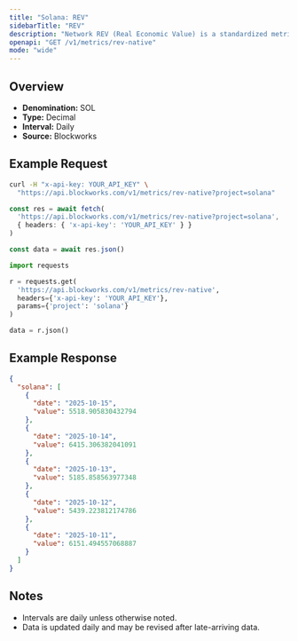 ```yaml
---
title: "Solana: REV"
sidebarTitle: "REV"
description: "Network REV (Real Economic Value) is a standardized metric that tracks blockchain value accrual generated by user activity. REV consists of both in-protocol transaction fees and out-of-protocol tips that users pay for transaction execution, so it measures the monetary demand to transact onchain."
openapi: "GET /v1/metrics/rev-native"
mode: "wide"
---
```


## Overview

- **Denomination:** SOL
- **Type:** Decimal
- **Interval:** Daily
- **Source:** Blockworks

## Example Request

<CodeGroup>

```bash cURL
curl -H "x-api-key: YOUR_API_KEY" \
  "https://api.blockworks.com/v1/metrics/rev-native?project=solana"
```

```typescript TypeScript
const res = await fetch(
  'https://api.blockworks.com/v1/metrics/rev-native?project=solana',
  { headers: { 'x-api-key': 'YOUR_API_KEY' } }
)

const data = await res.json()
```

```python Python
import requests

r = requests.get(
  'https://api.blockworks.com/v1/metrics/rev-native',
  headers={'x-api-key': 'YOUR_API_KEY'},
  params={'project': 'solana'}
)

data = r.json()
```

</CodeGroup>

## Example Response

```json
{
  "solana": [
    {
      "date": "2025-10-15",
      "value": 5518.905830432794
    },
    {
      "date": "2025-10-14",
      "value": 6415.306382041091
    },
    {
      "date": "2025-10-13",
      "value": 5185.858563977348
    },
    {
      "date": "2025-10-12",
      "value": 5439.223812174786
    },
    {
      "date": "2025-10-11",
      "value": 6151.494557068887
    }
  ]
}
```

## Notes
- Intervals are daily unless otherwise noted.
- Data is updated daily and may be revised after late-arriving data.